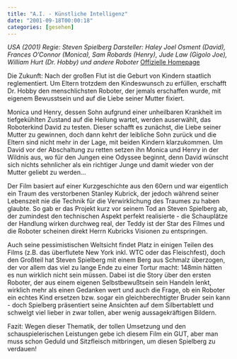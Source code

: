 ```yaml
---
title: "A.I. - Künstliche Intelligenz"
date: "2001-09-18T00:00:18"
categories: [gesehen]
---
```


*USA (2001)
Regie: Steven Spielberg
Darsteller: Haley Joel Osment (David), Frances O'Connor (Monica), Sam Robards (Henry), Jude Law (Gigolo Joe), William Hurt (Dr. Hobby) und andere Roboter*
[Offizielle Homepage](http://aimovie.warnerbros.com/)

Die Zukunft: Nach der großen Flut ist die Geburt von Kindern staatlich reglementiert. Um Eltern trotzdem den Kindeswunsch zu erfüllen, erschafft Dr. Hobby den menschlichsten Roboter, der jemals erschaffen wurde, mit eigenem Bewusstsein und auf die Liebe seiner Mutter fixiert.

Monica und Henry, dessen Sohn aufgrund einer unheilbaren Krankheit im tiefgekühlten Zustand auf die Heilung wartet, werden auserwählt, das Roboterkind David zu testen. Dieser schafft es zunächst, die Liebe seiner Mutter zu gewinnen, doch dann kehrt der leibliche Sohn zurück und die Eltern sind nicht mehr in der Lage, mit beiden Kindern klarzukommen. Um David vor der Abschaltung zu retten setzen ihn Monica und Henry in der Wildnis aus, wo für den Jungen eine Odyssee beginnt, denn David wünscht sich nichts sehnlicher als ein richtiger Junge und damit wieder von der Mutter geliebt zu werden...

Der Film basiert auf einer Kurzgeschichte aus den 60ern und war eigentlich ein Traum des verstorbenen Stanley Kubrick, der jedoch während seiner Lebenszeit nie die Technik für die Verwirklichung des Traumes zu haben glaubte. So gab er das Projekt kurz vor seinem Tod an Steven Spielberg ab, der zumindest den technischen Aspekt perfekt realisierte - die Schauplätze der Handlung wirken durchweg real, der Teddy ist der Star des Filmes und die Roboter scheinen direkt Herrn Kubricks Visionen zu entspringen.

Auch seine pessimistischen Weltsicht findet Platz in einigen Teilen des Films (z.B. das überflutete New York inkl. WTC oder das Fleischfest), doch den Großteil hat Steven Spielberg mit einem Berg aus Schmalz überzogen, der vor allem das viel zu lange Ende zu einer Tortur macht: 148min hätten es nun wirklich nicht sein müssen. Dabei ist die Story über den ersten Roboter, der aus einem eigenen Selbstbewußtsein sein Handeln lenkt, wirklich mehr als einen Gedanken wert und auch die Frage, ob ein Roboter ein echtes Kind ersetzen bzw. sogar ein gleichberechtigter Bruder sein kann - doch Spielberg präsentiert seine Ansichten auf dem Silbertablett und schwelgt viel lieber in zwar tollen, aber wenig aussagekräftigen Bildern.

Fazit: Wegen dieser Thematik, der tollen Umsetzung und den schauspielerischen Leistungen gebe ich diesem Film ein GUT, aber man muss schon Geduld und Sitzfleisch mitbringen, um diesen Spielberg zu verdauen!
